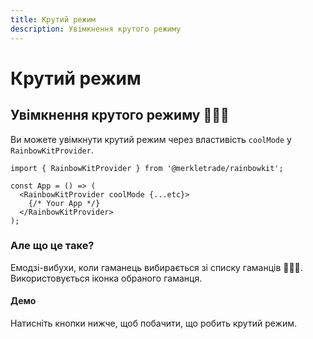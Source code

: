 ```yaml
---
title: Крутий режим
description: Увімкнення крутого режиму
---
```


# Крутий режим

## Увімкнення крутого режиму 🌈🌈🌈

Ви можете увімкнути крутий режим через властивість `coolMode` у `RainbowKitProvider`.

```tsx
import { RainbowKitProvider } from '@merkletrade/rainbowkit';

const App = () => (
  <RainbowKitProvider coolMode {...etc}>
    {/* Your App */}
  </RainbowKitProvider>
);
```

### Але що це таке?

Емодзі-вибухи, коли гаманець вибирається зі списку гаманців 🌈🌈🌈. Використовується іконка обраного гаманця.

#### Демо

Натисніть кнопки нижче, щоб побачити, що робить крутий режим.

<CoolMode />
